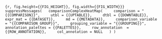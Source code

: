 ```{r, fig.height={{FIG_HEIGHT}}, fig.width={{FIG_WIDTH}}}
suppressMessages(
  comparisonComplexHeatMap(
    comparison = "{{COMPARISON}}",
    utbl = {{UPTABLE}},
    dtbl = {{DOWNTABLE}},
    expr_mat = {{DATASET}},
    md = {{METADATA}},
    comparison_variable = "{{COMPARISON_GROUP}}",
    grouping_variable = "{{GROUPING}}",
    annotation_palettes = {{PALETTES}},
    row_annotation  = {{ROW_ANNOTATION}},
    col_annotation = NULL
  )
)
```
